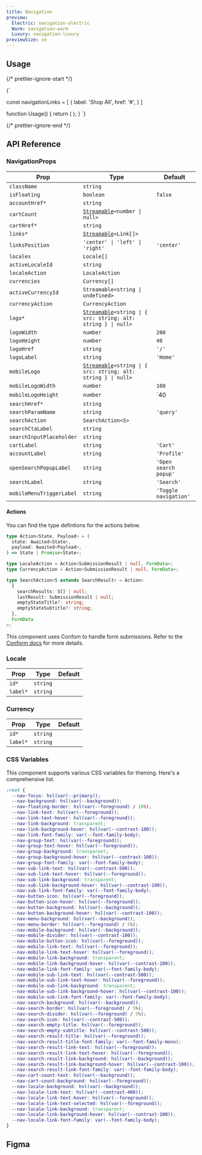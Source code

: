 ```yaml
---
title: Navigation
preview:
  Electric: navigation-electric
  Warm: navigation-warm
  Luxury: navigation-luxury
previewSize: sm
---
```


## Usage

{/* prettier-ignore-start */}

<CodeBlock lang="ts">{`

const navigationLinks = [
    {
      label: 'Shop All',
      href: '#',
    }
]

function Usage() {
    return (
      <Navigation
          accountHref="#"
          cartHref="#"
          links={navigationLinks}
          logo="SOUL"
          searchHref="#"
      />
    );
}
`}
</CodeBlock>

{/* prettier-ignore-end */}

## API Reference

### NavigationProps

| Prop                     | Type                                                                                                 | Default               |
| ------------------------ | ---------------------------------------------------------------------------------------------------- | --------------------- |
| `className`              | `string`                                                                                             |                       |
| `isFloating`             | `boolean`                                                                                            | `false`               |
| `accountHref*`           | `string`                                                                                             |                       |
| `cartCount`              | [`Streamable`](/docs/soul/streamable)`<number \| null>`                                              |                       |
| `cartHref*`              | `string`                                                                                             |                       |
| `links*`                 | [`Streamable`](/docs/soul/streamable)`<Link[]>` <Tooltip contnet="See Next.js Link documentation."/> |                       |
| `linksPosition`          | `'center' \| 'left' \| 'right'`                                                                      | `'center'`            |
| `locales`                | `Locale[]`                                                                                           |                       |
| `activeLocaleId`         | `string`                                                                                             |                       |
| `localeAction`           | `LocaleAction`                                                                                       |                       |
| `currencies`             | `Currency[]`                                                                                         |                       |
| `activeCurrencyId`       | `Streamable<string \| undefined>`                                                                    |                       |
| `currencyAction`         | `CurrencyAction`                                                                                     |                       |
| `logo*`                  | [`Streamable`](/docs/soul/streamable)`<string \| { src: string; alt: string } \| null>`              |                       |
| `logoWidth`              | `number`                                                                                             | `200`                 |
| `logoHeight`             | `number`                                                                                             | `40`                  |
| `logoHref`               | `string`                                                                                             | `'/'`                 |
| `logoLabel`              | `string`                                                                                             | `'Home'`              |
| `mobileLogo`             | [`Streamable`](/docs/soul/streamable)`<string \| { src: string; alt: string } \| null>`              |                       |
| `mobileLogoWidth`        | `number`                                                                                             | `100`                 |
| `mobileLogoHeight`       | `number`                                                                                             | `40                   |
| `searchHref*`            | `string`                                                                                             |                       |
| `searchParamName`        | `string`                                                                                             | `'query'`             |
| `searchAction`           | `SearchAction<S>`                                                                                    |                       |
| `searchCtaLabel`         | `string`                                                                                             |                       |
| `searchInputPlaceholder` | `string`                                                                                             |                       |
| `cartLabel`              | `string`                                                                                             | `'Cart'`              |
| `accountLabel`           | `string`                                                                                             | `'Profile'`           |
| `openSearchPopupLabel`   | `string`                                                                                             | `'Open search popup'` |
| `searchLabel`            | `string`                                                                                             | `'Search'`            |
| `mobileMenuTriggerLabel` | `string`                                                                                             | `'Toggle navigation'` |

#### Actions

You can find the type defintions for the actions below.

```ts
type Action<State, Payload> = (
  state: Awaited<State>,
  payload: Awaited<Payload>,
) => State | Promise<State>;

type LocaleAction = Action<SubmissionResult | null, FormData>;
type CurrencyAction = Action<SubmissionResult | null, FormData>;

type SearchAction<S extends SearchResult> = Action<
  {
    searchResults: S[] | null;
    lastResult: SubmissionResult | null;
    emptyStateTitle?: string;
    emptyStateSubtitle?: string;
  },
  FormData
>;
```

This component uses Confom to handle form submissions. Refer to the [Conform docs](https://conform.guide/) for more details.

### Locale

| Prop     | Type     | Default |
| -------- | -------- | ------- |
| `id*`    | `string` |         |
| `label*` | `string` |         |

### Currency

| Prop     | Type     | Default |
| -------- | -------- | ------- |
| `id*`    | `string` |         |
| `label*` | `string` |         |

### CSS Variables

This component supports various CSS variables for theming. Here's a comprehensive list.

```css
:root {
  --nav-focus: hsl(var(--primary));
  --nav-background: hsl(var(--background));
  --nav-floating-border: hsl(var(--foreground) / 10%);
  --nav-link-text: hsl(var(--foreground));
  --nav-link-text-hover: hsl(var(--foreground));
  --nav-link-background: transparent;
  --nav-link-background-hover: hsl(var(--contrast-100));
  --nav-link-font-family: var(--font-family-body);
  --nav-group-text: hsl(var(--foreground));
  --nav-group-text-hover: hsl(var(--foreground));
  --nav-group-background: transparent;
  --nav-group-background-hover: hsl(var(--contrast-100));
  --nav-group-font-family: var(--font-family-body);
  --nav-sub-link-text: hsl(var(--contrast-500));
  --nav-sub-link-text-hover: hsl(var(--foreground));
  --nav-sub-link-background: transparent;
  --nav-sub-link-background-hover: hsl(var(--contrast-100));
  --nav-sub-link-font-family: var(--font-family-body);
  --nav-button-icon: hsl(var(--foreground));
  --nav-button-icon-hover: hsl(var(--foreground));
  --nav-button-background: hsl(var(--background));
  --nav-button-background-hover: hsl(var(--contrast-100));
  --nav-menu-background: hsl(var(--background));
  --nav-menu-border: hsl(var(--foreground) / 5%);
  --nav-mobile-background: hsl(var(--background));
  --nav-mobile-divider: hsl(var(--contrast-100));
  --nav-mobile-button-icon: hsl(var(--foreground));
  --nav-mobile-link-text: hsl(var(--foreground));
  --nav-mobile-link-text-hover: hsl(var(--foreground));
  --nav-mobile-link-background: transparent;
  --nav-mobile-link-background-hover: hsl(var(--contrast-100));
  --nav-mobile-link-font-family: var(--font-family-body);
  --nav-mobile-sub-link-text: hsl(var(--contrast-500));
  --nav-mobile-sub-link-text-hover: hsl(var(--foreground));
  --nav-mobile-sub-link-background: transparent;
  --nav-mobile-sub-link-background-hover: hsl(var(--contrast-100));
  --nav-mobile-sub-link-font-family: var(--font-family-body);
  --nav-search-background: hsl(var(--background));
  --nav-search-border: hsl(var(--foreground) / 5%);
  --nav-search-divider: hsl(var(--foreground) / 5%);
  --nav-search-icon: hsl(var(--contrast-500));
  --nav-search-empty-title: hsl(var(--foreground));
  --nav-search-empty-subtitle: hsl(var(--contrast-500));
  --nav-search-result-title: hsl(var(--foreground));
  --nav-search-result-title-font-family: var(--font-family-mono);
  --nav-search-result-link-text: hsl(var(--foreground));
  --nav-search-result-link-text-hover: hsl(var(--foreground));
  --nav-search-result-link-background: hsl(var(--background));
  --nav-search-result-link-background-hover: hsl(var(--contrast-100));
  --nav-search-result-link-font-family: var(--font-family-body);
  --nav-cart-count-text: hsl(var(--background));
  --nav-cart-count-background: hsl(var(--foreground));
  --nav-locale-background: hsl(var(--background));
  --nav-locale-link-text: hsl(var(--contrast-400));
  --nav-locale-link-text-hover: hsl(var(--foreground));
  --nav-locale-link-text-selected: hsl(var(--foreground));
  --nav-locale-link-background: transparent;
  --nav-locale-link-background-hover: hsl(var(--contrast-100));
  --nav-locale-link-font-family: var(--font-family-body);
}
```

## Figma

<Figma url="https://www.figma.com/design/GAKpWYdZ0ZVOSFtNPHliJM/Soul-Vibe?node-id=2295-42535" />
